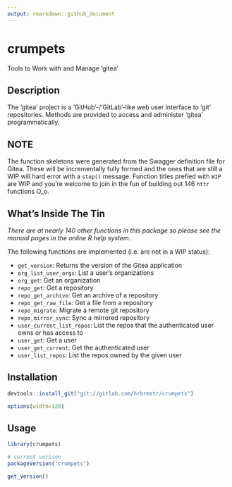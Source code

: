 ```yaml
---
output: rmarkdown::github_document
---
```


# crumpets

Tools to Work with and Manage 'gitea'

## Description

The 'gitea' project is a 'GitHub'-/'GitLab'-like web user interface
to 'git' repositories. Methods are provided to access and administer 'gitea'
programmatically.

## NOTE

The function skeletons were generated from the Swagger definition file for Gitea.
These will be incrementally fully formed and the ones that are still a WIP will
hard error with a `stop()` message. Function titles prefied with `WIP` are WIP and 
you're welcome to join in the fun of building out 146 `httr` functions O_o.

## What's Inside The Tin

_There are at nearly 140 other functions in this package so please see the manual pages in the online R help system._

The following functions are implemented (i.e. are not in a WIP status):

- `get_version`:  Returns the version of the Gitea application
- `org_list_user_orgs`:	List a user's organizations
- `org_get`:	Get an organization
- `repo_get`:	Get a repository
- `repo_get_archive`:	Get an archive of a repository
- `repo_get_raw_file`:	Get a file from a repository
- `repo_migrate`:  Migrate a remote git repository
- `repo_mirror_sync`: Sync a mirrored repository
- `user_current_list_repos`:  List the repos that the authenticated user owns or has access to
- `user_get`:  Get a user
- `user_get_current`:  Get the authenticated user
- `user_list_repos`:  List the repos owned by the given user

## Installation

```r
devtools::install_git("git://gitlab.com/hrbrmstr/crumpets")
```

```r
options(width=120)
```

## Usage

```r
library(crumpets)

# current verison
packageVersion("crumpets")

```

```r
get_version()
```